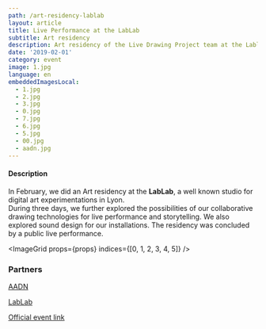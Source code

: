 ```yaml
---
path: /art-residency-lablab
layout: article
title: Live Performance at the LabLab
subtitle: Art residency
description: Art residency of the Live Drawing Project team at the Lablab in Lyon in partnership with AADN
date: '2019-02-01'
category: event
image: 1.jpg
language: en
embeddedImagesLocal:
  - 1.jpg
  - 2.jpg
  - 3.jpg
  - 0.jpg
  - 7.jpg
  - 6.jpg
  - 5.jpg
  - 00.jpg
  - aadn.jpg
---
```


#### Description

In February, we did an Art residency at the **LabLab**, a well known studio for digital art experimentations in Lyon.  
During three days, we further explored the possibilities of our collaborative drawing technologies for live performance and storytelling. We also explored sound design for our installations.
The residency was concluded by a public live performance.

<ImageGrid props={props} indices={[0, 1, 2, 3, 4, 5]} />

### Partners

[AADN](http://aadn.org/)

[LabLab](https://www.facebook.com/atelierlablab/)

[Official event link](https://aadn.org/nos-residences/the-live-drawing-project-en-residence-au-lab-lab/)
